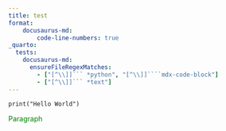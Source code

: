 ```yaml
---
title: test
format:
    docusaurus-md:
        code-line-numbers: true
_quarto:
  tests:
    docusaurus-md:
      ensureFileRegexMatches:
        - ["[^\\]]``` *python", "[^\\]]````mdx-code-block"]
        - ["[^\\]]``` *text"]
---
```


```.python
print("Hello World")
```

```{=html}
<p style="color: green;">Paragraph</p>
```

```{=mdx}
export const Highlight = ({children, color}) => (
  <span
    style={{
      backgroundColor: color,
      borderRadius: '2px',
      color: '#fff',
      padding: '0.2rem',
    }}>
    {children}
  </span>
);

<Highlight color="#25c2a0">Docusaurus GREEN</Highlight> and <Highlight color="#1877F2">Rams blue</Highlight> are my favorite colors.

I can write **Markdown** alongside my _JSX_!
```